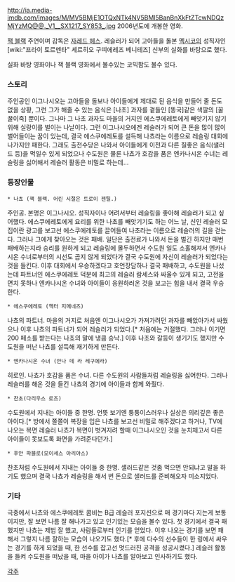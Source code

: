 {{{+1 '''Nacho Libre''' }}}

http://ia.media-imdb.com/images/M/MV5BMjE1OTQxNTk4NV5BMl5BanBnXkFtZTcwNDQzMjYzMQ@@._V1__SX1217_SY853_.jpg
2006년도에 개봉한 영화.

[[잭 블랙]] 주연이며 감독은 [[자레드 헤스]]. 레슬러가 되어 고아들을 돌본 [[멕시코]]의 성직자인 [wiki:"프라이 토르멘타" 세르히오 구띠에레즈 베니테즈] 신부의 실화를 바탕으로 했다.

실화 바탕 영화이나 잭 블랙 영화에서 볼수있는 코믹함도 볼수 있다.

=== 스토리 ===
주인공인 이그나시오는 고아들을 돌보나 아이들에게 제대로 된 음식을 만들어 줄 돈도 없을 상황, 그런 그가 해줄 수 있는 음식은 [나초] 과자를 곁들인 [똥국]같은 색깔의 [꿀꿀이죽] 뿐이다. 그나마 그 나초 과자도 마을의 거지인 에스쿠에레토에게 빼앗기지 않기 위해 실랑이를 벌이는 나날이다. 
그런 이그나시오에겐 레슬러가 되어 큰 돈을 많이 많이 벌어들이는 꿈이 있는데, 결국 에스쿠에레토를 설득해 나쵸라는 이름으로 레슬링 대회에 나가지만 패한다. 그래도 출전수당은 나와서 아이들에게 이전과 다른 질좋은 음식(샐러드 등)을 먹일수 있게 되었으나 수도원은 물론 나쵸가 호감을 품은 엔카나시온 수녀는 레슬링을 싫어해서 레슬러 활동은 비밀로 하는데... 

=== 등장인물 ===
 * 나쵸 (잭 블랙. 어린 시절은 트로이 젠틸.)
주인공. 본명은 이그나시오. 성직자이나 어려서부터 레슬링을 좋아해 레슬러가 되고 싶어했다. 
에스쿠에레토에게 요리를 위한 나초를 빼앗기기도 하는 어느 날, 신인 레슬러 모집이란 광고를 보고선 에스쿠에레토를 끌어들여 나초라는 이름으로 레슬러의 길을 걷는다. 그러나 그에게 찾아오는 것은 패배. 일단은 출전료가 나와서 돈을 벌긴 하지만 매번 패배하는지라 승리를 원하게 되고 레슬링에 몰두하면서 수도원 일도 소홀해져서 엔카나시온 수녀로부터의 시선도 곱지 않게 되었다가 결국 수도원에 자신이 레슬러가 되었다는 것을 들킨다. 이후 대회에서 우승하겠다고 호언장담하나 결국 패배하고, 수도원을 나섰는데 파트너인 에스쿠에레토 덕분에 최고의 레슬러 람세스와 싸울수 있게 되고, 고전을 면치 못하나 엔카나시온 수녀와 아이들이 응원하러온 것을 보고는 힘을 내서 결국 우승한다. 

 * 에스쿠에레토 (헥터 지메네즈)
나쵸의 파트너. 마을의 거지로 처음엔 이그나시오가 가져가려던 과자를 빼았아가서 싸웠으나 이후 나쵸의 파트너가 되어 레슬러가 되었다.[* 처음에는 거절했다. 그러나 이기면 200 페소를 받는다는 나쵸의 말에 냉큼 승낙.] 
이후 나초와 갈등이 생기기도 했지만 수도원을 떠난 나쵸를 설득해 재기하게 만든다.

 * 엔카나시온 수녀 (안나 데 라 레구에라)
히로인. 나쵸가 호감을 품은 수녀. 다른 수도원의 사람들처럼 레슬링을 싫어한다. 그러나 레슬러를 해온 것을 들킨 나쵸의 경기에 아이들과 함께 와줬다. 

 * 찬초(다리우스 로즈)
수도원에서 지내는 아이들 중 한명. 언뜻 보기엔 퉁퉁이스러우나 실상은 의리깊은 좋은 아이다.[* 방에서 쫄쫄이 복장을 입은 나쵸를 보고선 비밀로 해주겠다고 하거나, TV에 나오는 복면 레슬러 나쵸가 복면이 벗겨지려 할때 이그나시오인 것을 눈치체고서 다른 아이들이 못보도록 화면을 가려준다던가.]

 * 후안 파블로(모이세스 아리아스)
찬초처럼 수도원에서 지내는 아이들 중 한명. 
샐러드같은 것좀 먹으면 안되냐고 말을 하기도 했으며 결국 나쵸가 레슬링을 해서 번 돈으로 샐러드를 준비해오자 미소지었다. 

=== 기타 ===
극중에서 나쵸와 에스쿠에레토 콤비는 B급 레슬러 포지션으로 매 경기마다 지는게 보통이지만, 잘 보면 나름 잘 해나가고 있고 인기있는 모습을 볼수 있다. 
첫 경기에서 결국 패했지만 나쵸는 제법 잘 했고, 사람들로부터 인기를 얻었다. 이후 나오는 경기를 보면 패해서 그렇지 나름 잘하는 모습이 나오기도 했다.[* 후에 다수의 선수들이 한 링에서 싸우는 경기를 하게 되었을 때, 한 선수를 잡고선 멋드러진 공격을 성공시켰다.] 
레슬러 활동을 들켜 수도원을 떠났을 때, 마을 아이가 나쵸를 알아보고 인사하기도 했다.

[[각주]]
